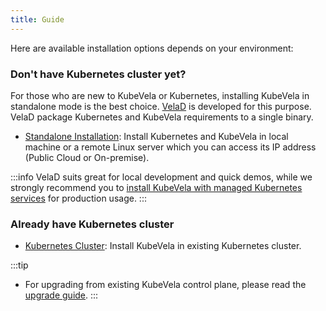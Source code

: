 ```yaml
---
title: Guide
---
```


Here are available installation options depends on your environment:

### Don't have Kubernetes cluster yet?

For those who are new to KubeVela or Kubernetes, installing KubeVela in standalone mode is the best choice.
[VelaD](https://github.com/kubevela/velad) is developed for this purpose. VelaD package Kubernetes and KubeVela requirements to a single binary.

- [Standalone Installation](./installation/standalone): Install Kubernetes and KubeVela in local machine or a remote Linux server which you can access its IP address (Public Cloud or On-premise).

:::info
VelaD suits great for local development and quick demos, while we strongly recommend you to [install KubeVela with managed Kubernetes services](./installation/install-kubernetes) for production usage.
:::

### Already have Kubernetes cluster
- [Kubernetes Cluster](./installation/kubernetes): Install KubeVela in existing Kubernetes cluster.

:::tip
- For upgrading from existing KubeVela control plane, please read the [upgrade guide](./platform-engineers/advanced-install#upgrade).
:::
